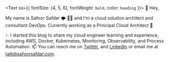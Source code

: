 <Text sx={{ fontSize: [4, 5, 6], fontWeight: `bold`, color: `heading` }}>
  👋 Hey,
</Text>

My name is Safoor Safdar 🌩 👨‍💻 and I&apos;m a cloud solution architect and consultant DevOps. Currently working as a Principal Cloud Architect 🔭.

✨ I started this blog to share my cloud engineer learning and experience, including AWS, Docker, Kubernetes, Monitoring, Observability, and Process Automation. 📫 You can reach me on [Twitter][_twitter], and [LinkedIn][_linkedin] or email me at talk@safoorsafdar.com.


[_twitter]: https://twitter.com/safoorsafdar
[_linkedin]: https://linkedin.com/in/safoorsafdar
[_github]: https://github.com/safoorsafdar